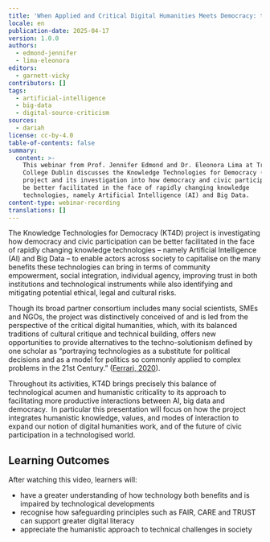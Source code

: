 ```yaml
---
title: 'When Applied and Critical Digital Humanities Meets Democracy: the KT4D Project'
locale: en
publication-date: 2025-04-17
version: 1.0.0
authors:
  - edmond-jennifer
  - lima-eleonora
editors:
  - garnett-vicky
contributors: []
tags:
  - artificial-intelligence
  - big-data
  - digital-source-criticism
sources:
  - dariah
license: cc-by-4.0
table-of-contents: false
summary:
  content: >-
    This webinar from Prof. Jennifer Edmond and Dr. Eleonora Lima at Trinity
    College Dublin discusses the Knowledge Technologies for Democracy (KT4D)
    project and its investigation into how democracy and civic participation can
    be better facilitated in the face of rapidly changing knowledge
    technologies, namely Artificial Intelligence (AI) and Big Data.
content-type: webinar-recording
translations: []
---
```



The Knowledge Technologies for Democracy (KT4D) project is investigating how democracy and civic participation can be better facilitated in the face of rapidly changing knowledge technologies – namely Artificial Intelligence (AI) and Big Data – to enable actors across society to capitalise on the many benefits these technologies can bring in terms of community empowerment, social integration, individual agency, improving trust in both institutions and technological instruments while also identifying and mitigating potential ethical, legal and cultural risks. &#x20;

Though its broad partner consortium includes many social scientists, SMEs and NGOs, the project was distinctively conceived of and is led from the perspective of the critical digital humanities, which, with its balanced traditions of cultural critique and technical building, offers new opportunities to provide alternatives to the techno-solutionism defined by one scholar as “portraying technologies as a substitute for political decisions and as a model for politics so commonly applied to complex problems in the 21st Century.” ([Ferrari, 2020](https://academic.oup.com/ccc/article-abstract/13/1/121/5739591?redirectedFrom=fulltext)).&#x20;

Throughout its activities, KT4D brings precisely this balance of technological acumen and humanistic criticality to its approach to facilitating more productive interactions between AI, big data and democracy.  In particular this presentation will focus on how the project integrates humanistic knowledge, values, and modes of interaction to expand our notion of digital humanities work, and of the future of civic participation in a technologised world.



## Learning Outcomes

After watching this video, learners will:

* have a greater understanding of how technology both benefits and is impaired by technological developments
* recognise how safeguarding principles such as FAIR, CARE and TRUST can support greater digital literacy
* appreciate the humanistic approach to technical challenges in society



<VideoCard provider="youtube" id="AEj4DnxCfnM" title="When Applied and Critical Digital Humanities Meets Democracy: the KT4D Project" image="/assets/content/assets/en/resources/hosted/when-applied-and-critical-digital-humanities-meets-democracy-the-kt-4-d-project/friday-frontiers-dec-2024-thumbnail.png" />
